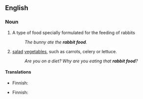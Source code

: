 ==English==

===Noun===
{{en-noun|head=[[rabbit]] [[food]]|-}}

# A type of food specially formulated for the feeding of rabbits
#:''The bunny ate the '''rabbit food'''.''
#{{informal}} [[salad]] [[vegetable]]s, such as carrots, celery or lettuce.
#:''Are you on a diet? Why are you eating that '''rabbit food'''?''

====Translations====
{{trans-top|food formulated for rabbits}}
* Finnish: {{t-|fi|kaninruoka}}
{{trans-mid}}
{{trans-bottom}}

{{trans-top|informal: salad and vegetables}}
* Finnish: {{t-|fi|kaninruoka}}
{{trans-mid}}
{{trans-bottom}}